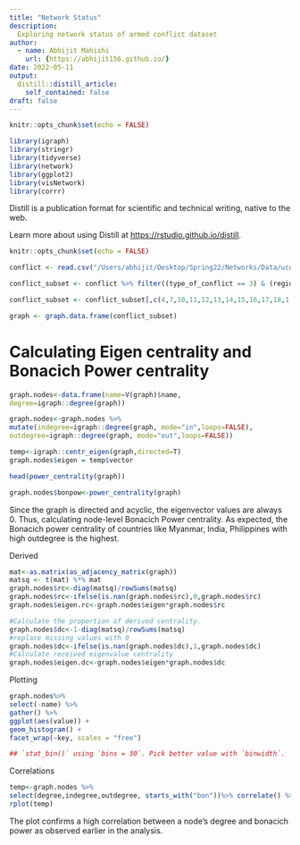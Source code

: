 ```yaml
---
title: "Network Status"
description: 
  Exploring network status of armed conflict dataset
author:
  - name: Abhijit Mahishi
    url: {https://abhijit156.github.io/}
date: 2022-05-11
output:
  distill::distill_article:
    self_contained: false
draft: false
---
```



```r
knitr::opts_chunk$set(echo = FALSE)

library(igraph)
library(stringr)
library(tidyverse)
library(network)
library(ggplot2)
library(visNetwork)
library(corrr)

```

Distill is a publication format for scientific and technical writing, native to the web.

Learn more about using Distill at <https://rstudio.github.io/distill>.
```r
knitr::opts_chunk$set(echo = FALSE)

conflict <- read.csv("/Users/abhijit/Desktop/Spring22/Networks/Data/ucdp-dyadic-211.csv", header=TRUE)

conflict_subset <- conflict %>% filter((type_of_conflict == 3) & (region == 3))

conflict_subset <- conflict_subset[,c(4,7,10,11,12,13,14,15,16,17,18,1,2,3)]

graph <- graph.data.frame(conflict_subset)
```

# Calculating Eigen centrality and Bonacich Power centrality

```r
graph.nodes<-data.frame(name=V(graph)$name,
degree=igraph::degree(graph))

graph.nodes<-graph.nodes %>%
mutate(indegree=igraph::degree(graph, mode="in",loops=FALSE),
outdegree=igraph::degree(graph, mode="out",loops=FALSE))

temp<-igraph::centr_eigen(graph,directed=T)
graph.nodes$eigen = temp$vector

head(power_centrality(graph))

graph.nodes$bonpow<-power_centrality(graph)


```
Since the graph is directed and acyclic, the eigenvector values are always 0. Thus, calculating node-level Bonacich Power centrality. As expected, the Bonacich power centrality of countries like Myanmar, India, Philippines with high outdegree is the highest.

Derived 
```r
mat<-as.matrix(as_adjacency_matrix(graph))
matsq <- t(mat) %*% mat
graph.nodes$rc<-diag(matsq)/rowSums(matsq)
graph.nodes$rc<-ifelse(is.nan(graph.nodes$rc),0,graph.nodes$rc)
graph.nodes$eigen.rc<-graph.nodes$eigen*graph.nodes$rc

#Calculate the proportion of derived centrality.
graph.nodes$dc<-1-diag(matsq)/rowSums(matsq)
#replace missing values with 0
graph.nodes$dc<-ifelse(is.nan(graph.nodes$dc),1,graph.nodes$dc)
#Calculate received eigenvalue centrality
graph.nodes$eigen.dc<-graph.nodes$eigen*graph.nodes$dc
```
Plotting
```r
graph.nodes%>%
select(-name) %>%
gather() %>%
ggplot(aes(value)) +
geom_histogram() +
facet_wrap(~key, scales = "free")

## `stat_bin()` using `bins = 30`. Pick better value with `binwidth`.

```
Correlations
```r
temp<-graph.nodes %>%
select(degree,indegree,outdegree, starts_with("bon"))%>% correlate() %>% rearrange()
rplot(temp)
```
The plot confirms a high correlation between a node's degree and bonacich power as observed earlier in the analysis.
